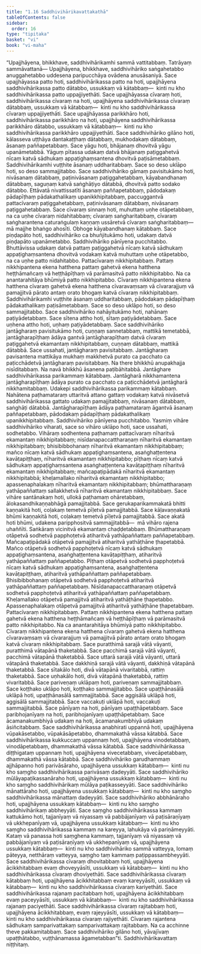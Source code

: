 ```yaml
---
title: "1.16 Saddhivihārikavattakathā"
tableOfContents: false
sidebar:
  order: 16
type: "tipitaka"
basket: "vi"
book: "vi-maha"
---
```



<DynamicBreadcrumb />

<Division number="67" book="vi-maha" e="ch" v="3" p="63">

<Paragraph number="271" book="vi-maha">
“Upajjhāyena, bhikkhave, saddhivihārikamhi sammā vattitabbaṃ. Tatrāyaṃ sammāvattanā—
</Paragraph>

<Paragraph number="272" book="vi-maha">
Upajjhāyena, bhikkhave, saddhivihāriko saṅgahetabbo anuggahetabbo uddesena paripucchāya ovādena anusāsaniyā. Sace upajjhāyassa patto hoti, saddhivihārikassa patto na hoti, upajjhāyena saddhivihārikassa patto dātabbo, ussukkaṃ vā kātabbaṃ—  kinti nu kho saddhivihārikassa patto uppajjiyethāti. Sace upajjhāyassa cīvaraṃ hoti, saddhivihārikassa cīvaraṃ na hoti, upajjhāyena saddhivihārikassa cīvaraṃ dātabbaṃ, ussukkaṃ vā kātabbaṃ—  kinti nu kho saddhivihārikassa cīvaraṃ uppajjiyethāti. Sace upajjhāyassa parikkhāro hoti, saddhivihārikassa parikkhāro na hoti, upajjhāyena saddhivihārikassa parikkhāro dātabbo, ussukkaṃ vā kātabbaṃ—  kinti nu kho saddhivihārikassa parikkhāro uppajjiyethāti.
</Paragraph>

<Paragraph number="273" book="vi-maha">
Sace saddhivihāriko gilāno hoti, kālasseva uṭṭhāya dantakaṭṭhaṃ dātabbaṃ, mukhodakaṃ dātabbaṃ, āsanaṃ paññapetabbaṃ. Sace yāgu hoti, bhājanaṃ dhovitvā yāgu upanāmetabbā. Yāguṃ pītassa udakaṃ datvā bhājanaṃ paṭiggahetvā nīcaṃ katvā sādhukaṃ appaṭighaṃsantena dhovitvā paṭisāmetabbaṃ. Saddhivihārikamhi vuṭṭhite āsanaṃ uddharitabbaṃ. Sace so deso uklāpo hoti, so deso sammajjitabbo.
</Paragraph>

<Paragraph number="274" book="vi-maha">
Sace saddhivihāriko gāmaṃ pavisitukāmo hoti, nivāsanaṃ dātabbaṃ, paṭinivāsanaṃ paṭiggahetabbaṃ, kāyabandhanaṃ dātabbaṃ, saguṇaṃ katvā saṅghāṭiyo dātabbā, dhovitvā patto sodako dātabbo. Ettāvatā nivattissatīti āsanaṃ paññapetabbaṃ, pādodakaṃ pādapīṭhaṃ pādakathalikaṃ upanikkhipitabbaṃ, paccuggantvā pattacīvaraṃ paṭiggahetabbaṃ, paṭinivāsanaṃ dātabbaṃ, nivāsanaṃ paṭiggahetabbaṃ. Sace cīvaraṃ sinnaṃ hoti, muhuttaṃ uṇhe otāpetabbaṃ, na ca uṇhe cīvaraṃ nidahitabbaṃ; cīvaraṃ saṅgharitabbaṃ, cīvaraṃ saṅgharantena caturaṅgulaṃ kaṇṇaṃ ussāretvā cīvaraṃ saṅgharitabbaṃ—  mā majjhe bhaṅgo ahosīti. Obhoge kāyabandhanaṃ kātabbaṃ.
</Paragraph>

<Paragraph number="275" book="vi-maha">
Sace piṇḍapāto hoti, saddhivihāriko ca bhuñjitukāmo hoti, udakaṃ datvā piṇḍapāto upanāmetabbo. Saddhivihāriko pānīyena pucchitabbo. Bhuttāvissa udakaṃ datvā pattaṃ paṭiggahetvā nīcaṃ katvā sādhukaṃ appaṭighaṃsantena dhovitvā vodakaṃ katvā muhuttaṃ uṇhe otāpetabbo, na ca uṇhe patto nidahitabbo. Pattacīvaraṃ nikkhipitabbaṃ. Pattaṃ nikkhipantena ekena hatthena pattaṃ gahetvā ekena hatthena heṭṭhāmañcaṃ vā heṭṭhāpīṭhaṃ vā parāmasitvā patto nikkhipitabbo. Na ca anantarahitāya bhūmiyā patto nikkhipitabbo. Cīvaraṃ nikkhipantena ekena hatthena cīvaraṃ gahetvā ekena hatthena cīvaravaṃsaṃ vā cīvararajjuṃ vā pamajjitvā pārato antaṃ orato bhogaṃ katvā cīvaraṃ nikkhipitabbaṃ. Saddhivihārikamhi vuṭṭhite āsanaṃ uddharitabbaṃ, pādodakaṃ pādapīṭhaṃ pādakathalikaṃ paṭisāmetabbaṃ. Sace so deso uklāpo hoti, so deso sammajjitabbo.
</Paragraph>

<Paragraph number="276" book="vi-maha">
Sace saddhivihāriko nahāyitukāmo hoti, nahānaṃ paṭiyādetabbaṃ. Sace sītena attho hoti, sītaṃ paṭiyādetabbaṃ. Sace uṇhena attho hoti, uṇhaṃ paṭiyādetabbaṃ.
</Paragraph>

<Paragraph number="277" book="vi-maha">
Sace saddhivihāriko jantāgharaṃ pavisitukāmo hoti, cuṇṇaṃ sannetabbaṃ, mattikā temetabbā, jantāgharapīṭhaṃ ādāya gantvā jantāgharapīṭhaṃ datvā cīvaraṃ paṭiggahetvā ekamantaṃ nikkhipitabbaṃ, cuṇṇaṃ dātabbaṃ, mattikā dātabbā. Sace ussahati, jantāgharaṃ pavisitabbaṃ. Jantāgharaṃ pavisantena mattikāya mukhaṃ makkhetvā purato ca pacchato ca paṭicchādetvā jantāgharaṃ pavisitabbaṃ. Na there bhikkhū anupakhajja nisīditabbaṃ. Na navā bhikkhū āsanena paṭibāhitabbā. Jantāghare saddhivihārikassa parikammaṃ kātabbaṃ. Jantāgharā nikkhamantena jantāgharapīṭhaṃ ādāya purato ca pacchato ca paṭicchādetvā jantāgharā nikkhamitabbaṃ.
</Paragraph>

<Paragraph number="278" book="vi-maha">
Udakepi saddhivihārikassa parikammaṃ kātabbaṃ. Nahātena paṭhamataraṃ uttaritvā attano gattaṃ vodakaṃ katvā nivāsetvā saddhivihārikassa gattato udakaṃ pamajjitabbaṃ, nivāsanaṃ dātabbaṃ, saṅghāṭi dātabbā. Jantāgharapīṭhaṃ ādāya paṭhamataraṃ āgantvā āsanaṃ paññapetabbaṃ, pādodakaṃ pādapīṭhaṃ pādakathalikaṃ upanikkhipitabbaṃ. Saddhivihāriko pānīyena pucchitabbo.
</Paragraph>

<Paragraph number="279" book="vi-maha">
Yasmiṃ vihāre saddhivihāriko viharati, sace so vihāro uklāpo hoti, sace ussahati, sodhetabbo. Vihāraṃ sodhentena paṭhamaṃ pattacīvaraṃ nīharitvā ekamantaṃ nikkhipitabbaṃ; nisīdanapaccattharaṇaṃ nīharitvā ekamantaṃ nikkhipitabbaṃ; bhisibibbohanaṃ nīharitvā ekamantaṃ nikkhipitabbaṃ; mañco nīcaṃ katvā sādhukaṃ appaṭighaṃsantena, asaṅghaṭṭentena kavāṭapiṭṭhaṃ, nīharitvā ekamantaṃ nikkhipitabbo; pīṭhaṃ nīcaṃ katvā sādhukaṃ appaṭighaṃsantena asaṅghaṭṭentena kavāṭapiṭṭhaṃ nīharitvā ekamantaṃ nikkhipitabbaṃ; mañcapaṭipādakā nīharitvā ekamantaṃ nikkhipitabbā; kheḷamallako nīharitvā ekamantaṃ nikkhipitabbo; apassenaphalakaṃ nīharitvā ekamantaṃ nikkhipitabbaṃ; bhūmattharaṇaṃ yathāpaññattaṃ sallakkhetvā nīharitvā ekamantaṃ nikkhipitabbaṃ. Sace vihāre santānakaṃ hoti, ullokā paṭhamaṃ ohāretabbaṃ, ālokasandhikaṇṇabhāgā pamajjitabbā. Sace gerukaparikammakatā bhitti kaṇṇakitā hoti, coḷakaṃ temetvā pīḷetvā pamajjitabbā. Sace kāḷavaṇṇakatā bhūmi kaṇṇakitā hoti, coḷakaṃ temetvā pīḷetvā pamajjitabbā. Sace akatā hoti bhūmi, udakena paripphositvā sammajjitabbā—  mā vihāro rajena uhaññīti. Saṅkāraṃ vicinitvā ekamantaṃ chaḍḍetabbaṃ.
</Paragraph>

<Paragraph number="280" book="vi-maha">
Bhūmattharaṇaṃ otāpetvā sodhetvā papphoṭetvā atiharitvā yathāpaññattaṃ paññapetabbaṃ. Mañcapaṭipādakā otāpetvā pamajjitvā atiharitvā yathāṭhāne ṭhapetabbā. Mañco otāpetvā sodhetvā papphoṭetvā nīcaṃ katvā sādhukaṃ appaṭighaṃsantena, asaṅghaṭṭentena kavāṭapiṭṭhaṃ, atiharitvā yathāpaññattaṃ paññapetabbo. Pīṭhaṃ otāpetvā sodhetvā papphoṭetvā nīcaṃ katvā sādhukaṃ appaṭighaṃsantena, asaṅghaṭṭentena kavāṭapiṭṭhaṃ, atiharitvā yathāpaññattaṃ paññapetabbaṃ. Bhisibibbohanaṃ otāpetvā sodhetvā papphoṭetvā atiharitvā yathāpaññattaṃ paññapetabbaṃ. Nisīdanapaccattharaṇaṃ otāpetvā sodhetvā papphoṭetvā atiharitvā yathāpaññattaṃ paññapetabbaṃ. Kheḷamallako otāpetvā pamajjitvā atiharitvā yathāṭhāne ṭhapetabbo. Apassenaphalakaṃ otāpetvā pamajjitvā atiharitvā yathāṭhāne ṭhapetabbaṃ. Pattacīvaraṃ nikkhipitabbaṃ. Pattaṃ nikkhipantena ekena hatthena pattaṃ gahetvā ekena hatthena heṭṭhāmañcaṃ vā heṭṭhāpīṭhaṃ vā parāmasitvā patto nikkhipitabbo. Na ca anantarahitāya bhūmiyā patto nikkhipitabbo. Cīvaraṃ nikkhipantena ekena hatthena cīvaraṃ gahetvā ekena hatthena cīvaravaṃsaṃ vā cīvararajjuṃ vā pamajjitvā pārato antaṃ orato bhogaṃ katvā cīvaraṃ nikkhipitabbaṃ.
</Paragraph>

<Paragraph number="281" book="vi-maha">
Sace puratthimā sarajā vātā vāyanti, puratthimā vātapānā thaketabbā. Sace pacchimā sarajā vātā vāyanti, pacchimā vātapānā thaketabbā. Sace uttarā sarajā vātā vāyanti, uttarā vātapānā thaketabbā. Sace dakkhiṇā sarajā vātā vāyanti, dakkhiṇā vātapānā thaketabbā. Sace sītakālo hoti, divā vātapānā vivaritabbā, rattiṃ thaketabbā. Sace uṇhakālo hoti, divā vātapānā thaketabbā, rattiṃ vivaritabbā.
</Paragraph>

<Paragraph number="282" book="vi-maha">
Sace pariveṇaṃ uklāpaṃ hoti, pariveṇaṃ sammajjitabbaṃ. Sace koṭṭhako uklāpo hoti, koṭṭhako sammajjitabbo. Sace upaṭṭhānasālā uklāpā hoti, upaṭṭhānasālā sammajjitabbā. Sace aggisālā uklāpā hoti, aggisālā sammajjitabbā. Sace vaccakuṭi uklāpā hoti, vaccakuṭi sammajjitabbā. Sace pānīyaṃ na hoti, pānīyaṃ upaṭṭhāpetabbaṃ. Sace paribhojanīyaṃ na hoti, paribhojanīyaṃ upaṭṭhāpetabbaṃ. Sace ācamanakumbhiyā udakaṃ na hoti, ācamanakumbhiyā udakaṃ āsiñcitabbaṃ.
</Paragraph>

<Paragraph number="283" book="vi-maha">
Sace saddhivihārikassa anabhirati uppannā hoti, upajjhāyena vūpakāsetabbo, vūpakāsāpetabbo, dhammakathā vāssa kātabbā. Sace saddhivihārikassa kukkuccaṃ uppannaṃ hoti, upajjhāyena vinodetabbaṃ, vinodāpetabbaṃ, dhammakathā vāssa kātabbā. Sace saddhivihārikassa diṭṭhigataṃ uppannaṃ hoti, upajjhāyena vivecetabbaṃ, vivecāpetabbaṃ, dhammakathā vāssa kātabbā. Sace saddhivihāriko garudhammaṃ ajjhāpanno hoti parivāsāraho, upajjhāyena ussukkaṃ kātabbaṃ—  kinti nu kho saṃgho saddhivihārikassa parivāsaṃ dadeyyāti. Sace saddhivihāriko mūlāyapaṭikassanāraho hoti, upajjhāyena ussukkaṃ kātabbaṃ—  kinti nu kho saṃgho saddhivihārikaṃ mūlāya paṭikasseyyāti. Sace saddhivihāriko mānattāraho hoti, upajjhāyena ussukkaṃ kātabbaṃ—  kinti nu kho saṃgho saddhivihārikassa mānattaṃ dadeyyāti. Sace saddhivihāriko abbhānāraho hoti, upajjhāyena ussukkaṃ kātabbaṃ—  kinti nu kho saṃgho saddhivihārikaṃ abbheyyāti. Sace saṃgho saddhivihārikassa kammaṃ kattukāmo hoti, tajjanīyaṃ vā niyassaṃ vā pabbājanīyaṃ vā paṭisāraṇīyaṃ vā ukkhepanīyaṃ vā, upajjhāyena ussukkaṃ kātabbaṃ—  kinti nu kho saṃgho saddhivihārikassa kammaṃ na kareyya, lahukāya vā pariṇāmeyyāti. Kataṃ vā panassa hoti saṃghena kammaṃ, tajjanīyaṃ vā niyassaṃ vā pabbājanīyaṃ vā paṭisāraṇīyaṃ vā ukkhepanīyaṃ vā, upajjhāyena ussukkaṃ kātabbaṃ—  kinti nu kho saddhivihāriko sammā vatteyya, lomaṃ pāteyya, netthāraṃ vatteyya, saṃgho taṃ kammaṃ paṭippassambheyyāti.
</Paragraph>

<Paragraph number="284" book="vi-maha">
Sace saddhivihārikassa cīvaraṃ dhovitabbaṃ hoti, upajjhāyena ācikkhitabbaṃ evaṃ dhoveyyāsīti, ussukkaṃ vā kātabbaṃ—  kinti nu kho saddhivihārikassa cīvaraṃ dhoviyethāti. Sace saddhivihārikassa cīvaraṃ kātabbaṃ hoti, upajjhāyena ācikkhitabbaṃ evaṃ kareyyāsīti, ussukkaṃ vā kātabbaṃ—  kinti nu kho saddhivihārikassa cīvaraṃ kariyethāti. Sace saddhivihārikassa rajanaṃ pacitabbaṃ hoti, upajjhāyena ācikkhitabbaṃ evaṃ paceyyāsīti, ussukkaṃ vā kātabbaṃ—  kinti nu kho saddhivihārikassa rajanaṃ paciyethāti. Sace saddhivihārikassa cīvaraṃ rajitabbaṃ hoti, upajjhāyena ācikkhitabbaṃ, evaṃ rajeyyāsīti, ussukkaṃ vā kātabbaṃ—  kinti nu kho saddhivihārikassa cīvaraṃ rajiyethāti. Cīvaraṃ rajantena sādhukaṃ samparivattakaṃ samparivattakaṃ rajitabbaṃ. Na ca acchinne theve pakkamitabbaṃ. Sace saddhivihāriko gilāno hoti, yāvajīvaṃ upaṭṭhātabbo, vuṭṭhānamassa āgametabban”ti.

</Paragraph>
</Division>

<Paragraph number="285" type="center" book="vi-maha">
Saddhivihārikavattaṃ niṭṭhitaṃ.
</Paragraph>